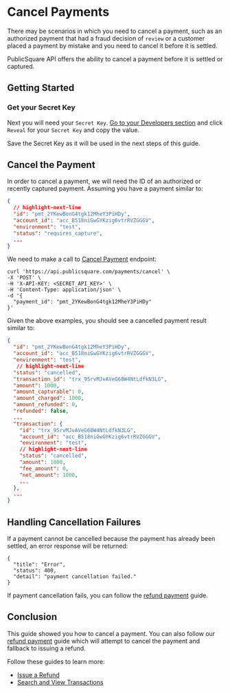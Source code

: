 
# Cancel Payments

There may be scenarios in which you need to cancel a payment, such as an authorized payment that had a fraud decision of `review` or a customer placed a payment by mistake and you need to cancel it before it is settled.

PublicSquare API offers the ability to cancel a payment before it is settled or captured.

## Getting Started

<GettingStartedSection />

### Get your Secret Key

Next you will need your `Secret Key`. [Go to your Developers section](https://portal.publicsquare.com/developers/api-keys) and click `Reveal` for your `Secret Key` and copy the value.

<Alert>Save the Secret Key as it will be used in the next steps of this guide.</Alert>

## Cancel the Payment

In order to cancel a payment, we will need the ID of an authorized or recently captured payment. Assuming you have a payment similar to:

```json showLineNumbers title="Authorized Payment"
{
  // highlight-next-line
  "id": "pmt_2YKewBonG4tgk12MheY3PiHDy",
  "account_id": "acc_B518niGwGYKzig6vtrRVZGGGV",
  "environment": "test",
  "status": "requires_capture",
  ...
}
```

We need to make a call to [Cancel Payment](/api/financial/cancels-a-payment) endpoint:

```shell showLineNumbers title="Create a Payment"
curl 'https://api.publicsquare.com/payments/cancel' \
-X 'POST' \
-H 'X-API-KEY: <SECRET_API_KEY>' \
-H 'Content-Type: application/json' \
-d '{
  "payment_id": "pmt_2YKewBonG4tgk12MheY3PiHDy"
}'
```

Given the above examples, you should see a cancelled payment result similar to:

```json showLineNumbers
{
  "id": "pmt_2YKewBonG4tgk12MheY3PiHDy",
  "account_id": "acc_B518niGwGYKzig6vtrRVZGGGV",
  "environment": "test",
   // highlight-next-line
  "status": "cancelled",
  "transaction_id": "trx_95rvMJvAVeG68W4NtLdfkN3LG",
  "amount": 1000,
  "amount_capturable": 0,
  "amount_charged": 1000,
  "amount_refunded": 0,
  "refunded": false,
  ...
  "transaction": {
    "id": "trx_95rvMJvAVeG68W4NtLdfkN3LG",
    "account_id": "acc_B518niGwGYKzig6vtrRVZGGGV",
    "environment": "test",
    // highlight-next-line
    "status": "cancelled",
    "amount": 1000,
    "fee_amount": 0,
    "net_amount": 1000,
    ...
  },
  ...
}
```

## Handling Cancellation Failures

If a payment cannot be cancelled because the payment has already been settled, an error response will be returned:

```shell showLineNumbers
{
  "title": "Error",
  "status": 400,
  "detail": "payment cancellation failed."
}
```

If payment cancellation fails, you can follow the [refund payment](/guides/refunds/refund-payments) guide.

## Conclusion

This guide showed you how to cancel a payment. You can also follow our [refund payment](/guides/refunds/refund-payments) guide which will attempt to cancel the payment and fallback to issuing a refund.

Follow these guides to learn more:

- [Issue a Refund](/guides/refunds/refund-payments)
- [Search and View Transactions](/guides/transactions/search-and-view-transactions)
